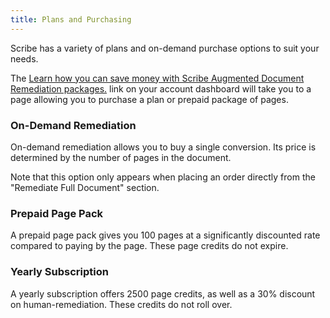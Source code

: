 ```yaml
---
title: Plans and Purchasing
---
```



Scribe has a variety of plans and on-demand purchase options to suit your needs.

The [Learn how you can save money with Scribe Augmented Document Remediation packages.](https://scribeit.io/signup/documents_upsell) link on your account dashboard will take you to a page allowing you to purchase a plan or prepaid package of pages.

### On-Demand Remediation

On-demand remediation allows you to buy a single conversion. Its price is determined by the number of pages in the document.

Note that this option only appears when placing an order directly from the "Remediate Full Document" section.

### Prepaid Page Pack

A prepaid page pack gives you 100 pages at a significantly discounted rate compared to paying by the page. These page credits do not expire.

### Yearly Subscription

A yearly subscription offers 2500 page credits, as well as a 30% discount on human-remediation. These credits do not roll over.

